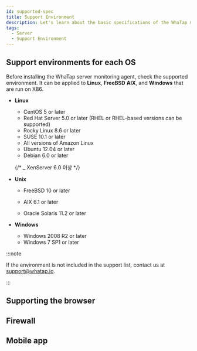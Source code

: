 ```yaml
---
id: supported-spec
title: Support Environment
description: Let's learn about the basic specifications of the WhaTap monitoring service.
tags:
  - Server
  - Support Environment
---
```


## Support environments for each OS

Before installing the WhaTap server monitoring agent, check the supported environment. It can be applied to **Linux**, **FreeBSD** **AIX**, and **Windows** that are run on X86.

- **Linux**

  - CentOS 5 or later
  - Red Hat Server 5.0 or later (RHEL or RHEL-based versions can be supported)
  - Rocky Linux 8.6 or later
  - SUSE 10.1 or later
  - All versions of Amazon Linux 
  - Ubuntu 12.04 or later
  - Debian 6.0 or later

  {/* _ XenServer 6.0 이상 */}

- **Unix**

  - FreeBSD 10 or later

  - AIX 6.1 or later

  - Oracle Solaris 11.2 or later

- **Windows**

  - Windows 2008 R2 or later
  - Windows 7 SP1 or later

:::note

If the environment is not included in the support list, contact us at support@whatap.io.

:::

## Supporting the browser


<Supportedbrowser />

## Firewall


<Proxy />

## Mobile app


<Mobileapp />
